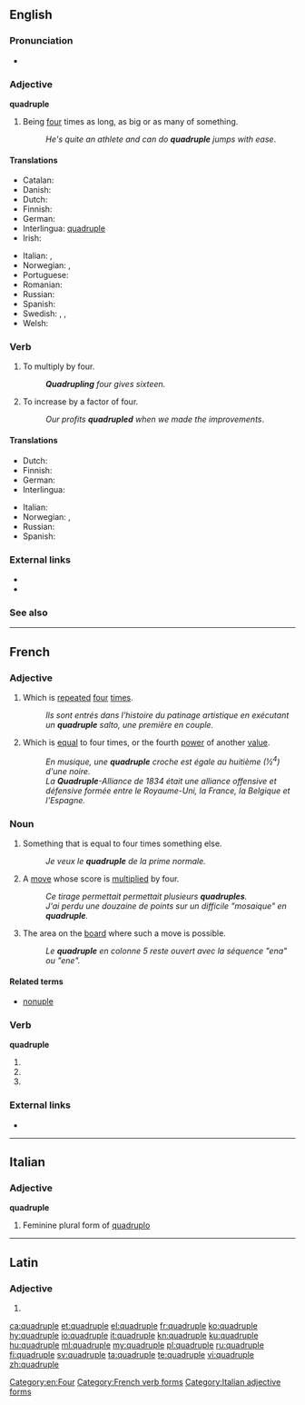 ==English==
{{wikipedia}}

===Pronunciation===
* {{rhymes|uːpəl|lang=en}}

===Adjective===
'''quadruple'''

# Being [[four]] times as long, as big or as many of something.
#: ''He's quite an athlete and can do '''quadruple''' jumps with ease''.

====Translations====
{{trans-top|being four times as long, as big or as many of something}}
* Catalan: {{t|ca|quàdruple}}
* Danish: {{t|da|firedobbelt}}
* Dutch: {{t|nl|viervoud}}
* Finnish: {{t|fi|nelinkertainen}}
* German: {{t|de|Vierfach}}
* Interlingua: [[#Interlingua|quadruple]]
* Irish: {{t|ga|ceathrúil}}
{{trans-mid}}
* Italian: {{t|it|quadruplice}}, {{t+|it|quadruplo}}
* Norwegian: {{t|no|firedobbelt}}, {{t|no|kvadruppelt}}
* Portuguese: {{t+|pt|quádruplo}}
* Romanian: {{t+|ro|cvadruplu}}
* Russian: {{t+|ru|четверной|tr=četvernój}}
* Spanish: {{t+|es|cuádruple}}
* Swedish: {{t|sv|fyrdubbel}}, {{t+|sv|fyrfaldig}}, {{t+|sv|kvadrupel}}
* Welsh: {{t|cy|pedwarplyg|m}}
{{trans-bottom}}

===Verb===
{{en-verb|quadruples|quadrupling|quadrupled|quadrupled}}

# {{context|transitive|lang=en}} To multiply by four.
#: '''''Quadrupling''' four gives sixteen.''
# {{context|intransitive|lang=en}} To increase by a factor of four.
#: ''Our profits '''quadrupled''' when we made the improvements''.

====Translations====
{{trans-top|to multiply by four}}
* Dutch: {{t|nl|verviervoudigen}}
* Finnish: {{t|fi|nelinkertaistaa}}
* German: {{t|de|vervierfachen}}
* Interlingua: {{t|ia|quadruplicar}}
{{trans-mid}}
* Italian: {{t|it|quadruplicare}}
* Norwegian: {{t|no|firedoble}}, {{t|no|kvadruple}}
* Russian: {{t+|ru|учетверять}}
* Spanish: {{t+|es|cuadruplicar}}
{{trans-bottom}}

===External links===
* {{R:Webster 1913}}
* {{R:Century 1911}}

===See also===
{{coefficient}}

[[Category:en:Four]]

----

==French==

===Adjective===
{{fr-adj|mf}}

# Which is [[repeat]]ed [[four]] [[times]].
#: ''Ils sont entrés dans l'histoire du patinage artistique en exécutant un '''quadruple''' salto, une première en couple.''
# {{context|chiefly|music|lang=fr}} Which is [[equal]] to four times, or the fourth [[power]] of another [[value]].
#: ''En musique, une '''quadruple''' croche est égale au huitième (½<sup>4</sup>) d'une noire.''
#: ''La '''Quadruple'''-Alliance de 1834 était une alliance offensive et défensive formée entre le Royaume-Uni, la France, la Belgique et l'Espagne.''

===Noun===
{{fr-noun|m}}

# Something that is equal to four times something else.
#: ''Je veux le '''quadruple''' de la prime normale.''
# {{context|Scrabble|lang=fr}} A [[move]] whose score is [[multiply|multiplied]] by four.
#: ''Ce tirage permettait permettait plusieurs '''quadruples'''.''
#: ''J'ai perdu une douzaine de points sur un difficile "mosaique" en '''quadruple'''.''
# {{context|Scrabble|lang=fr}} The area on the [[board]] where such a move is possible.
#: ''Le '''quadruple''' en colonne 5 reste ouvert avec la séquence "ena" ou "ene".''

====Related terms====
* [[nonuple]]

===Verb===
'''quadruple'''

# {{form of|First- and third-person singular indicative present|quadrupler|lang=fr}}
# {{form of|First- and third-person singular subjunctive present|quadrupler|lang=fr}}
# {{form of|Ordinary second-person singular imperative present|quadrupler|lang=fr}}
===External links===
* {{R:TLFi}}

[[Category:French verb forms]]
----
==Italian==

===Adjective===
'''quadruple''' {{g|f}}

# Feminine plural form of [[quadruplo]]

[[Category:Italian adjective forms]]

----

==Latin==

===Adjective===
{{la-adj-form|quadruple}}

# {{inflection of|quadruplus||voc|m|s|lang=la}}

[[ca:quadruple]]
[[et:quadruple]]
[[el:quadruple]]
[[fr:quadruple]]
[[ko:quadruple]]
[[hy:quadruple]]
[[io:quadruple]]
[[it:quadruple]]
[[kn:quadruple]]
[[ku:quadruple]]
[[hu:quadruple]]
[[ml:quadruple]]
[[my:quadruple]]
[[pl:quadruple]]
[[ru:quadruple]]
[[fi:quadruple]]
[[sv:quadruple]]
[[ta:quadruple]]
[[te:quadruple]]
[[vi:quadruple]]
[[zh:quadruple]]
